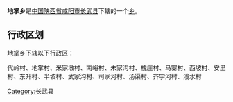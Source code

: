 {{中国乡级行政区
|行政区全称 = 地掌乡
|景观照片文件名 = 
|景观照片描述 = 
|汉语拼音 =
|其他语言 = 
|其他语言名称 = 
|位置图文件名 = 
|位置图描述 = 
|自定义图片=
|上级行政区 = [[陕西省|陕西省]][[咸阳市|咸阳市]][[长武县|长武县]]
|行政区类别 = [[乡级行政区|乡]]
|行政区划代码 = 
|行政区划 = 
|村委会 = 
|居委会 = 
|建置时间 = 
|领导职位 = 
|领导名称 = 
|政府驻地 = 
|毗邻 = 
|地理坐标 = 
|总面积 = 
|总人口 = 
|户籍人口 = 
|户籍人口年份 = 
|常住人口 = 
|常住人口年份 = 
|人口密度 = 
|GDP = 
|邮政编码 = 
|电话区号 = 
|官方网站 = 
|网站名称 = 
}}
'''地掌乡'''是[[中华人民共和国|中国]][[陕西省|陕西省]][[咸阳市|咸阳市]][[长武县|长武县]]下辖的一个[[乡级行政区|乡]]。

== 行政区划 ==
地掌乡下辖以下行政区：

代岭村、地掌村、米家墩村、南峪村、朱家沟村、槐庄村、马寨村、西坡村、安里村、东升村、半坡村、武家沟村、司家河村、汤渠村、齐宇河村、浅水村

{{陕西小作品}}
{{长武县行政区划}}

[[Category:长武县|Category:长武县]]